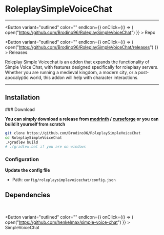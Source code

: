 
# RoleplaySimpleVoiceChat

***

<Button variant="outlined" color="" endIcon={<GitHubIcon />} onClick={() => { open("https://github.com/Brodino96/RoleplaySimpleVoiceChat") }} > 
    Repo
</Button>

<Button variant="outlined" color="" endIcon={<ReleaseIcon />} onClick={() => { open("https://github.com/Brodino96/RoleplaySimpleVoiceChat/releases") }} > 
    Releases
</Button>

Roleplay Simple Voicechat is an addon that expands the functionality of Simple Voice Chat,
with features designed specifically for roleplaay servers. Whether you are running a medieval kingdom,
a modern city, or a post-apocalyptic world, this addon will help with character interactions.

***

## Installation

<Steps>
### Download

**You can simply download a release from [modrinth](https://modrinth.com/mod/roleplay-simple-voice-chat/versions) /
[curseforge](https://www.curseforge.com/minecraft/mc-mods/roleplay-simple-voice-chat/files/all?page=1&pageSize=20) or you can
build it yourself from scratch**
```sh
git clone https://github.com/Brodino96/RoleplaySimpleVoiceChat
cd RoleplaySimpleVoiceChat
./gradlew build
# ./gradlew.bat if you are on windows
```

### Configuration 

**Update the config file**
- Path: `config/roleplaysimplevoicechat/config.json`

</Steps>

## Dependencies
<br/><br/>
<Button variant="outlined" color="" endIcon={<GitHubIcon />} onClick={() => { open("https://github.com/henkelmax/simple-voice-chat") }} > 
  SimpleVoiceChat
</Button>